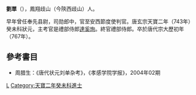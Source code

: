 '''劉單'''（{{bd|?||?||}}），鳳翔歧山（今陝西歧山）人。

早年曾任奉先县尉，司勋郎中，官至安西節度使判官。唐玄宗天寶二年（743年）癸未科狀元，主考官是禮部侍郎[[達奚珣|達奚珣]]。終官禮部侍郎。卒於唐代宗大歷初年（767年）。

==參考書目==
* 周腊生：《唐代状元刘单杂考》，《孝感学院学报》，2004年02期

[[Category:唐朝狀元|L]]
[[Category:天寶二年癸未科進士|Category:天寶二年癸未科進士]]
